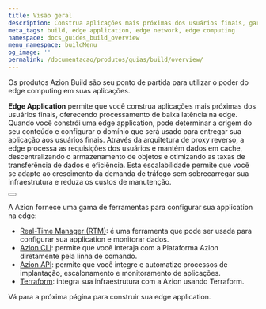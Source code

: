 ```yaml
---
title: Visão geral
description: Construa aplicações mais próximas dos usuários finais, garantindo processamento de baixa latência na edge.
meta_tags: build, edge application, edge network, edge computing
namespace: docs_guides_build_overview
menu_namespace: buildMenu
og_image: ''
permalink: /documentacao/produtos/guias/build/overview/
---
```



Os produtos Azion Build são seu ponto de partida para utilizar o poder do edge computing em suas aplicações.

**Edge Application** permite que você construa aplicações mais próximas dos usuários finais, oferecendo processamento de baixa latência na edge. Quando você constrói uma edge application, pode determinar a origem do seu conteúdo e configurar o domínio que será usado para entregar sua aplicação aos usuários finais. Através da arquitetura de proxy reverso, a edge processa as requisições dos usuários e mantém dados em cache, descentralizando o armazenamento de objetos e otimizando as taxas de transferência de dados e eficiência. Esta escalabilidade permite que você se adapte ao crescimento da demanda de tráfego sem sobrecarregar sua infraestrutura e reduza os custos de manutenção.

<Button href="link_edge_foundations" variant="secondary" text="Ir para Edge Foundations"></Button>

A Azion fornece uma gama de ferramentas para configurar sua application na edge:

- [Real-Time Manager (RTM)](https://manager.azion.com): é uma ferramenta que pode ser usada para configurar sua application e monitorar dados.
- [Azion CLI](/pt-br/documentacao/produtos/build/link_cli): permite que você interaja com a Plataforma Azion diretamente pela linha de comando.
- [Azion API](https://api.azion.com): permite que você integre e automatize processos de implantação, escalonamento e monitoramento de aplicações.
- [Terraform](/pt-br/documentation/produtos/terraform-provider/): integra sua infraestrutura com a Azion usando Terraform.

Vá para a próxima página para construir sua edge application.
